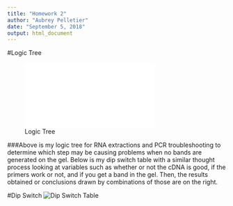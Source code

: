 ```yaml
---
title: "Homework 2"
author: "Aubrey Pelletier"
date: "September 5, 2018"
output: html_document
---
```


#Logic Tree

![Logic Tree](Logic Tree for PCR Troubleshooting.html)

###Above is my logic tree for RNA extractions and PCR troubleshooting to determine which step may be causing problems when no bands are generated on the gel. Below is my dip switch table with a similar thought process looking at variables such as whether or not the cDNA is good, if the primers work or not, and if you get a band in the gel. Then, the results obtained or conclusions drawn by combinations of those are on the right.

#Dip Switch
![Dip Switch Table](IMG_2063.JPG)

